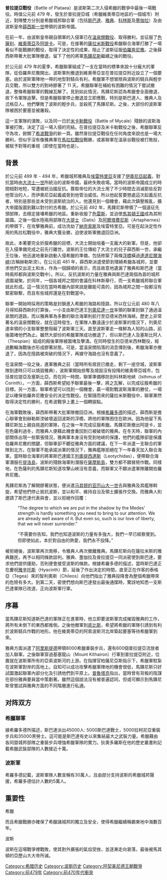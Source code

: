 {{Expand language|time=2020-10-23T14:20:23+00:00}}

{{Infobox military conflict
|conflict=普拉提亚战役
|partof=[[希波战争|希波战争]]
|image=[[Image:Plain_of_Plataea,_from_Mount_Cithaeron_engraving_by_William_Miller_after_H_W_Williams.jpg|300px]]
|caption=Engraving showing the view of Plataea from Mount Cithaeron
|date=前479年8月
|place=[[希腊|希腊]][[普拉提亚|普拉提亚]]
|map_type = Greece
|map_relief = yes
|latitude = 38.227528
|longitude = 23.288584
|map_size = 390
|map_marksize = 
|map_caption = 普拉提亚的位置
|map_label   = 
|result= 希腊取得决定性胜利
|territory=波斯失去对[[阿提卡|阿提卡]]和[[维奥蒂亚州|维奥蒂亚]]的控制
|combatant1=[[古希腊|古希腊]][[城邦|城邦]]
|combatant2=[[阿契美尼德帝国|波斯帝國]]
|commander1={{le|帕萨尼阿斯|Pausanias (general)}}
|commander2=[[马铎尼斯|马铎尼斯]]{{KIA}}
|strength1=110,000（[[希罗多德|希罗多德]]）<br />100,000（[[西西里的狄奥多罗斯|狄奥多罗斯]]）<br />100,000（[[特洛古斯|特洛古斯]]）<br />约80,000（现代估计）
|strength2=300,000加上约50,000希腊盟友（希罗多德）<br />500,000 （[[西西里的狄奥多罗斯|狄奥多罗斯]]）<br />150,000 - 250,000（现代估计，包括希腊盟友）
|casualties1=10,000以上（[[埃福罗斯|埃福罗斯]]与[[西西里的狄奥多罗斯|狄奥多罗斯]]）<br />1,360（[[普鲁塔克|普鲁塔克]]）<br />159（[[希罗多德|希罗多德]]）
|casualties2=257,000（希罗多德）<br />100,000（狄奥多罗斯）<br />50,000 - 90,000（现代估计）
}}
{{Campaignbox Second Persian invasion of Greece}}
'''普拉提亞戰役'''（Battle of Plataea）是波斯第二次入侵希臘的戰爭中最後一場戰役。時值公元前 479 年，發生於普拉提亞城（希臘維奧蒂亞地區的一個城市）附近，對陣雙方分別是希臘城邦聯合軍（包括[[斯巴達|斯巴達]]、[[雅典|雅典]]、[[科林斯|科林斯]]及[[墨伽拉|墨伽拉]]）及由波斯皇帝[[薛西斯一世|薛西斯一世]]帶領的波斯帝國。

在前一年，由波斯皇帝親自領軍的入侵軍已在[[溫泉關戰役|溫泉關戰役]]、{{le|亞德米西林戰役|Battle of Artemisium}}取得勝利，並征服了[[色薩利|色薩利]]、[[维奥蒂亚州|維奧蒂亞]]及[[阿提卡|阿提卡]]。可是，在接著的[[薩拉米斯戰役|薩拉米斯戰役]]希臘聯合海軍打勝了一場看似不能戰勝的戰役，取得了決定性的成果，阻止了波斯征服[[伯羅奔尼撒|伯羅奔尼撒]]。之後薛西斯帶著大批軍隊撤退，留下了他的將軍[[馬鐸尼斯|馬鐸尼斯]]繼續之後的戰役。

於公元前 479 年的夏季，希臘聯軍組成了一支在當時的標準來說十分龐大的軍隊，從伯羅奔尼撒開出，波斯軍則撤退到維奧蒂亞並在普拉提亞附近設立了一個要塞。由於波斯軍陣地一帶的地型對騎兵有利，希臘軍不想冒險與波斯的騎兵與輕步兵交戰，所以雙方的對峙膠著了 11 天。希臘聯軍在補給有困難的情況下嘗試撤退，整條希臘聯軍的戰線瓦解了。見到如此情況，馬鐸尼斯認為希臘會全面撤退，故下令軍隊追擊。但是希臘聯軍停止撤退並立即應戰，特別是斯巴達人、雅典人及忒格亞人。他們擊敗了波斯的輕步兵，並殺死了馬鐸尼斯。之後，大部份的波斯軍隊被困於要塞並被屠殺。

這一支軍隊的潰敗，以及同一日於[[米卡勒戰役|米卡勒戰役]]（Battle of Mycale）殘餘的波斯海軍被打敗，決定了這一場入侵的完結。在普拉提亞及米卡勒戰役之後，希臘聯軍反守為攻，掀開了[[希波戰爭|希波戰爭]]的新一頁。雖然普拉提亞戰役在任何角度來說也是一場大勝利，但似乎沒有像雅典軍在[[馬拉松戰役|馬拉松戰役]]戰勝，或甚聯軍在溫泉谷戰役被打敗般，被賦予對等的重視（即使在當時也是）。

== 背景 ==
於公元前 499 年 - 494 年，希臘城邦雅典及[[埃雷特里亞|埃雷特里亞]]支援了[[伊奧尼亞起義|伊奧尼亞起義]]，對抗當時由[[大流士一世|大流士一世]]所統治的波斯帝國，最終失敗收場。當時的波斯帝國成立的時間相對地短，常遭被統治國反抗。篡取帝位的大流士用了不少時間去消滅那些反對他管治的人，而伊奧尼亞起義威脅到他管治威信。所以他起誓要懲處這次起義反抗者，特別是那些並未受到波斯統治的人。他還見到一個機會，藉此次鎮壓叛亂，擴大帝國版圖到難以對付的古希臘。於公元前 492 年，馬鐸尼斯帶領了一個遠征先頭部隊，去穩定接壤希臘的地區。重新收服了[[色雷斯|色雷斯]]，並迫使[[馬其頓王國|馬其頓王國]]成為其附屬國。之後一個水陸兩用部隊在[[大提士|大提士]]（Datis）及[[阿爾塔費尼斯|阿爾塔費尼斯]]（Artaphernes）的帶領下，在攻擊雅典前，成功洗劫了[[納克索斯|納克索斯]]及埃雷特里亞。可是在起決定性作用的馬拉松戰役中，雅典大獲全勝，迫使波斯軍撤退回亞洲。

故此，本著要完全折服希臘的目標，大流士開始培養一支龐大的新軍。但是，他卻在入侵準備完成之前先行離世。波斯的王位傳給了大流士的兒子薛西斯一世，承繼王位後，他迅速地重新啟動入侵希臘的準備，包括修築了兩條[[浮橋|浮橋]]橫過[[達達尼爾海峽|達達尼爾海峽]](古稱赫勒斯滂）。在公元前 481 年，薛西斯派遣使節到環繞希臘各城邦，並要求他們交出泥土和水，作為一個歸順的表示，而且故意地遺漏了雅典和斯巴達（當時兩邦都與波斯交戰中）。所以，反抗波斯的力量在雅典與斯巴達兩個為首的城邦週圍凝聚。於同年，一個各城邦之間的會議在科林斯舉行，而一支希臘城邦聯合軍就此形成。這一情況在當時希臘內部來說是難能可貴的，因為城邦之間一般都沒有緊密聯繫，而且有些城邦還是在對戰當中。

聯軍一開始時採用的策略是封鎖進入希臘的海路和陸路，所以在公元前 480 年八月得知薛西斯的打算後，一小支由斯巴達王[[列奧尼達一世|列奧尼達一世]]率領的聯軍封鎖了通過溫泉關的道路，而以雅典軍為多數的聯合海軍則航行至亞德米西林海峽。歷史上非常著名的溫泉關戰役，就在這時發生。在軍隊人數遠遠少於波斯軍的情況下，列奧尼達率領的小支聯軍整整阻礙了波斯軍三天。直至波斯軍走一條鮮為人知的山路，前後圍堵他們為止。雖然大部份的希臘軍隊成功撤退了，但以斯巴達人及塞斯比阿人（Thespian）組成的殿後軍隊被圍堵及擊潰。在同時發生的亞德米西林戰役，經過數輪海戰後亦形成膠著狀態。可是，當溫泉關陷落的消息傳到後，希臘海軍亦撤退了，因為在陸路被突破的情況下，再據守海路也沒有意義了。

在溫泉關一役之後，進軍雅典之前（當時所有居民已撤走，剩下一座空城，波斯軍隊到達時只可以燒毀雅典），波斯軍開始掠奪及燒毀沒有投降的維奧蒂亞城市，包括普拉提亞及塞斯比亞。而在同一時間，聯軍準備移防到科林斯地峽（Isthmus of Corinth）。一方面，薛西斯希望給予聯軍最後一擊，將之瓦解，以完成征服希臘的目標。另一方面，聯軍希望可以找到一個機會，贏一場對戰波斯海軍的勝仗，一場足以確保伯羅奔尼撒安全的決定性戰役。在緊隨而來的薩拉米斯戰役中，聯軍果然取得決定性的勝利，在希波戰爭上畫上一個轉捩點。

在海軍戰敗後，薛西斯帶著大批軍隊撤回亞洲。根據[[希羅多德|希羅多德]]的描述，薛西斯是擔心聯軍會到赫勒斯滂破壞返回波斯的浮橋，將他的軍隊困住在歐洲。因為他留下馬鐸尼斯加上親自挑選的軍隊，在之後一年完成征服希臘。馬鐸尼斯撤出阿提卡，並在色薩利過冬，而雅典人便藉此機會重回到已被破壞的雅典。在冬天時，聯軍的內部關係出現一些緊張情況，雅典軍本身沒有受到地峽的保護，他們的艦隊卻是保護伯羅奔尼撒的關鍵，但聯軍卻不聽從雅典方面的建議，在下一年派遣一支聯合的軍隊到北方。在聯軍不能承諾派軍的情況下，雅典艦隊拒絕在下一年春天加入聯合海軍。當時聯合海軍的將軍斯巴達國王[[列奧提西達斯|列奧提西達斯]]（Leotychidas），便帶聯合海軍潛服在[[提洛島|提洛島]]，波斯的殘餘海軍則潛服在[[薩摩斯島|薩摩斯島]]，雙方都不願冒險作戰。同樣地，在色薩利的馬鐸尼斯知道攻擊山峽沒有意義，而聯軍又不願派遣軍隊離開伯羅奔尼撒。

馬鐸尼斯為了解開膠著狀態，便派遣[[亞歷山大一世_(馬其頓)|马其顿的亚历山大一世]]去與雅典及其艦隊斡旋，希望他們停止抵抗波斯，並以和平、維持自治及領土擴張作交換。而雅典人則邀請了斯巴達代表與會，並以拒絕作回覆：

:“The degree to which we are put in the shadow by the Medes' strength is hardly something you need to bring to our attention. We are already well aware of it. But even so, such is our love of liberty, that we will never surrender.”

:“不需要你告知，我們也知道波斯的力量有多強大，我們一早已經察覺到。但即使如此，本於對自由的熱愛，我們永不投降。”

被拒絕後，波斯軍再次南移，令雅典人再次撤離雅典。馬鐸尼斯向在薩拉米斯的雅典難民，再予以相同條款談判。雅典、墨伽拉及普拉提亞一同派密使到斯巴達，要求他們提供援助，否則便會接受波斯的條款。根據希羅多德的描述，當時斯巴達正在慶祝[[雅辛托斯|雅辛托斯]]（Hyacinth）節，延後了作出決定的時間，直至正在作客的泰格亞（Tegea）來的智利奧斯（Chileos）向他們指出了雅典投降會為整個希臘帶來的危險有多大。到第二天，密使們想向斯巴達發出最後通牒時，驚訝地知悉一支斯巴達軍隊已改道，正向波斯軍行軍。

== 序幕 ==
當馬鐸尼斯知道斯巴達的軍隊正在進軍時，他立即要波斯軍完成摧毀雅典的工作，將所有未倒下的東西都推倒。之後他撤軍到[[底比斯|底比斯]]，希望將希臘的軍隊引誘到有利於波斯騎兵作戰的地形。他在維奧蒂亞的阿索波斯河北岸築起要塞等待希臘軍到來。

雅典方面派遣了[[阿里斯提德|阿里斯提德]]帶領8000希臘重裝步兵，還有600個普拉提亞流放者加入聯軍。之後聯軍穿過基塞龍山（Mount Kithairon）行軍到普拉提亞附近，位置就在波斯軍所有的亞索波斯河的上游。在指揮官柏薩尼亞斯指示下，希臘軍駐紮在波斯軍對岸的高地上。自知可以成功攻擊希臘軍陣地的機會很低，馬鐸尼斯只好試圖激起聯軍內部分化及引誘他們到平原上。[[普魯塔克|普魯塔克]]指出，當時曾有背叛的陰謀在部份雅典要員當中策劃著。雖然這個說法沒有被普遍認同，但或可顯示到馬鐸尼斯曾嘗試與雅典方面的不同階層進行私通。

== 对阵双方 ==

=== 希臘聯軍 ===
據希羅多德所描述，斯巴達派出45000人: 5000斯巴達戰士，5000拉柯尼亞重裝步兵和35000黑勞士。這可能是斯巴達有史以來集結最大之武裝力量。希臘藉由各同盟城邦部隊之重裝步兵增強希臘軍隊的實力。狄奧多羅斯在他的歷史叢書則記載希臘武裝部隊的人數接近十萬。

=== 波斯軍 ===
希羅多德記載，波斯軍隊人數宣稱有30萬人，且由部分支持波斯的希臘城邦聲援，希羅多德估計人數約5萬人。
== 重要性 ==
希臘

而且希臘戰勝亦確保了希臘諸城邦的獨立及安全，使得希臘繼續稱霸東地中海數百年。

波斯

波斯在這場戰爭裡戰敗，使其對外擴張的氣焰受挫，並逐漸走向衰落，最後被馬其頓的亞歷山大大帝所滅。

[[Category:希腊历史|Category:希腊历史]]
[[Category:波斯历史|Category:波斯历史]]
[[Category:阿契美尼德王朝戰爭|Category:阿契美尼德王朝戰爭]]
[[Category:前479年|Category:前479年]]
[[Category:前470年代衝突|Category:前470年代衝突]]